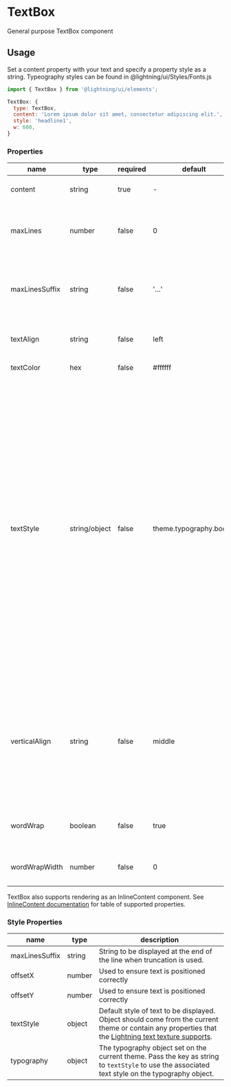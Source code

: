 
# TextBox

General purpose TextBox component

## Usage

Set a content property with your text and specify a property style as a string. Typeography styles can be found in @lightning/ui/Styles/Fonts.js

```js
import { TextBox } from '@lightning/ui/elements';

TextBox: {
  type: TextBox,
  content: 'Lorem ipsum dolor sit amet, consectetur adipiscing elit.',
  style: 'headline1',
  w: 600,
}
```

<Canvas>
  <Story id="elements-textbox--base" />
</Canvas>

### Properties

| name           | type          | required | default                | description                                                                                                                                                                                                                                                                                                                                                                                                                                          |
| -------------- | ------------- | -------- | ---------------------- | ---------------------------------------------------------------------------------------------------------------------------------------------------------------------------------------------------------------------------------------------------------------------------------------------------------------------------------------------------------------------------------------------------------------------------------------------------- |
| content        | string        | true     | -                      | Text to be displayed in element                                                                                                                                                                                                                                                                                                                                                                                                                      |
| maxLines       | number        | false    | 0                      | Maximum number of lines to display before truncation.                                                                                                                                                                                                                                                                                                                                                                                                |
| maxLinesSuffix | string        | false    | '...'                  | String to be displayed at the end of the line when truncation is used                                                                                                                                                                                                                                                                                                                                                                                |
| textAlign      | string        | false    | left                   | Avalilable values 'left', 'right', or 'center'.                                                                                                                                                                                                                                                                                                                                                                                                      |
| textColor      | hex           | false    | #ffffff                | Desired text color.                                                                                                                                                                                                                                                                                                                                                                                                                                  |
| textStyle      | string/object | false    | theme.typography.body1 | Style of text to be displayed. This value will take precedent over the `textStyle` style property. Avalilable values display1, display2, headline1, headline2, headline3, body1, body2, body3, button1, button2, callout1, caption1. Alternatively an object can be passed in containing any [properties that the Lightning text texture supports](https://lightningjs.io/docs/#/lightning-core-reference/RenderEngine/Textures/Text?id=properties). |
| verticalAlign  | string        | false    | middle                 | When lineHeight is larger than fontSize, specifies how text should align vertically inside each line. Avalilable values 'top', 'middle', or 'bottom'.                                                                                                                                                                                                                                                                                                |
| wordWrap       | boolean       | false    | true                   | Allows long sentences to be broken into new lines.                                                                                                                                                                                                                                                                                                                                                                                                   |
| wordWrapWidth  | number        | false    | 0                      | Width set to start wrapping to next line.                                                                                                                                                                                                                                                                                                                                                                                                            |

TextBox also supports rendering as an InlineContent component. See [InlineContent documentation](/?path=/docs/layout-inlinecontent--basic) for table of supported properties.

### Style Properties

| name           | type   | description                                                                                                                                                                                                                                             |
| -------------- | ------ | ------------------------------------------------------------------------------------------------------------------------------------------------------------------------------------------------------------------------------------------------------- |
| maxLinesSuffix | string | String to be displayed at the end of the line when truncation is used.                                                                                                                                                                                  |
| offsetX        | number | Used to ensure text is positioned correctly                                                                                                                                                                                                             |
| offsetY        | number | Used to ensure text is positioned correctly                                                                                                                                                                                                             |
| textStyle      | object | Default style of text to be displayed. Object should come from the current theme or contain any properties that the [Lightning text texture supports](https://lightningjs.io/docs/#/lightning-core-reference/RenderEngine/Textures/Text?id=properties). |
| typography     | object | The typography object set on the current theme. Pass the key as string to `textStyle` to use the associated text style on the typography object.                                                                                                        |
